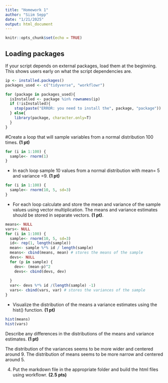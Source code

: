 ```yaml
---
title: "Homework 1"
author: "Siim Sepp"
date: "1/21/2025"
output: html_document
---
```


```r
knitr::opts_chunk$set(echo = TRUE)
```


## Loading packages
If your script depends on external packages, load them at the beginning. This shows users early on what the script dependencies are.  
```r
ip <- installed.packages()
packages_used <- c("tidyverse", "workflowr")

for (package in packages_used){
  isInstalled <- package %in% rownames(ip)
  if (!isInstalled){
    stop(paste("ERROR: you need to install the", package, "package"))
  } else{
    library(package, character.only=T)
  }
}
```



#Create a loop that will sample variables from a normal distribution 100 times. **(1 pt)**
```r
for (i in 1:100) {
  sample<- rnorm(1)
}
```

- In each loop sample 10 values from a normal distribution with mean= 5 and variance =9. **(1 pt)** 

```r
for (i in 1:100) {
  sample<- rnorm(10, 5, sd=3)
}
```


- For each loop calculate and store the mean and variance of the sample values using vector multiplication. The means and variance estimates should be stored in separate vectors. **(1 pt)**.

```r
means<- NULL
vars<- NULL
for (i in 1:100) {
  sample<- rnorm(10, 5, sd=3)
  id<- rep(1, length(sample))
  mean<- sample %*% id / length(sample)
  means<- cbind(means, mean) # stores the means of the sample
  devs<- NULL
  for (p in sample) {
    dev<- (mean-p)^2
    devs<- cbind(devs, dev)
    
  }
  var<- devs %*% id /(length(sample) -1)
  vars<- cbind(vars, var) # stores the variances of the sample
}

```


- Visualize the distribution of the means a variance estimates using the hist() function. **(1 pt)**
```r
hist(means)
hist(vars)
```

Describe any differences in the distributions of the means and variance estimates. **(1 pt)**


The distribution of the variances seems to be more wider and centered around 9. 
The distribution of means seems to be more narrow and centered around 5. 


4) Put the markdown file in the appropriate folder and build the html files using workflowr. **(2.5 pts)**

 
